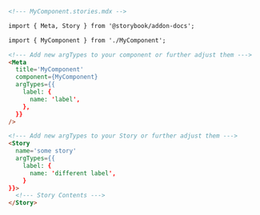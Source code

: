 ```md
<!--- MyComponent.stories.mdx -->

import { Meta, Story } from '@storybook/addon-docs';

import { MyComponent } from './MyComponent';

<!--- Add new argTypes to your component or further adjust them --->
<Meta
  title='MyComponent'
  component={MyComponent}
  argTypes={{
    label: { 
      name: 'label',
    },
  }}
/>

<!--- Add new argTypes to your Story or further adjust them --->
<Story 
  name='some story' 
  argTypes={{
    label: { 
      name: 'different label',
    }
}}>
  <!--- Story Contents --->
</Story>
```
